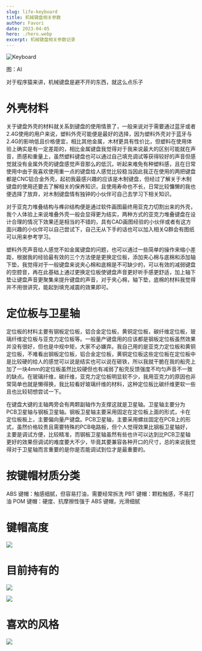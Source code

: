 ```yaml
---
slug: life-keyboard
title: 机械键盘相关参数
author: Favori
date: 2023-04-05
hero: ./hero.webp
excerpt: 机械键盘相关参数记录
---
```


![Keyboard](./hero.webp)


<div className={'img-desc'}>图：AI</div>

对于程序猿来讲，机械键盘是避不开的东西，就这么点乐子

# 外壳材料

关于键盘外壳的材料就关系到键盘的使用情景了，一般来说对于需要通过蓝牙或者2.4G使用的用户来说，塑料外壳可能便是最好的选择，因为塑料外壳对于蓝牙与2.4G的影响低且价格便宜，相比其他金属，木材更具有性价比，但塑料在使用体验上确实是有一定差距的，相比金属键盘我觉得对于我来说最大的区别可能就在声音，质感和重量上，虽然塑料键盘也可以通过自己填充调试等获得较好的声音但感觉就没有金属外壳的键盘感觉声音那么的低沉，听起来难免有种塑料感，且在日常使用中由于我喜欢使用重一点的键盘给人感觉比较稳当因此我正在使用的两把键盘都是CNC铝合金外壳，起初我最感兴趣的应该是木制键盘，但经过了解关于木制键盘的使用还要去了解相关的保养知识，且使用寿命也不长，日常比较慵懒的我也便选择了放弃，对木制键盘情有独钟的小伙伴可自己去学习下相关知识。

对于亚克力堆叠结构与榫卯结构便是通过软件画图最终用亚克力切割出来的外壳，我个人体验上来说堆叠外壳一般会显得更为结实，两种方式的亚克力堆叠键盘在设计合理的情况下效果还是相当的不错的，具有CAD画图经验的小伙伴或者有这方面兴趣的小伙伴可以自己尝试下，自己无从下手的话也可以加入相关Q群会有图纸可以用来参考学习。

塑料外壳声音给人感觉不如金属键盘的问题，也可以通过一些简单的操作来缩小差距，根据我的经验最有效的三个方法便是更换定位板，添加夹心棉与底棉和添加轴下垫，我觉得对于一般键盘来说夹心棉和底棉是不可缺少的，可以有效的减弱键盘的空腔音，再在此基础上通过更换定位板使键盘声音更好听手感更舒适，加上轴下垫让键盘声音更聚集来提升键盘的声音，对于夹心棉，轴下垫，底棉的材料我觉得并不用很讲究，能起到填充减震的效果即可。

# 定位板与卫星轴

定位板的材料主要有钢板定位板，铝合金定位板，黄铜定位板，碳纤维定位板，玻璃纤维定位板与亚克力定位板等。一般量产键盘用的应该都是钢板定位板虽然效果并没有很好，但也是中规中矩，大家不必嫌弃。我自己用的是亚克力定位板和黄铜定位板，不难看出钢板定位板，铝合金定位板，黄铜定位板这些定位板在定位板中是比较硬的给人的感觉可以说是结实也可以说在砸铁，所以我就干脆在我的船壳上加了一块4mm的定位板虽然比较硬但也有减弱了船壳反馈强度不均匀声音不一致的缺点。在玻璃纤维，碳纤维，亚克力定位板明显软不少，我用亚克力的原因也非常简单也就是懒得换，我比较看好玻璃纤维的材料，这种定位板比碳纤维更软一些且也比较韧想尝试一下。

在键盘大键的主轴两旁会有两颗副轴作为支撑这就是卫星轴。卫星轴主要分为PCB卫星轴与钢板卫星轴。钢板卫星轴主要采用固定在定位板上面的形式，卡在定位板板上，主要偏向量产键盘。PCB卫星轴，主要采用螺丝固定在PCB上的形式，虽然价格较贵且需要特殊的PCB电路板，但个人觉得效果比钢板卫星轴好，主要是调试方便，比较精准，而钢板卫星轴虽然有些也许可以达到比PCB卫星轴更好的效果但调试的难度要大不少，毕竟其要兼容各种开口的尺寸，总的来说我觉得对于卫星轴而言重要的是你是否能调试到位才是最重要的。 

# 按键帽材质分类
ABS 键帽：触感细腻，但容易打油，需要经常拆洗
PBT 键帽：颗粒触感，不易打油
POM 键帽：硬度、抗摩擦性强于 ABS 键帽，光滑细腻

# 键帽高度

![](https://github.com/yuanguandong/resources/blob/master/favori/keyboard1.png?raw=true)
  

# 目前持有的

![](https://github.com/yuanguandong/resources/blob/master/favori/keyboard.png?raw=true)



![](https://github.com/yuanguandong/resources/blob/master/favori/keyboard2.png?raw=true)

# 喜欢的风格
![](https://github.com/yuanguandong/resources/blob/master/favori/keyboard3.png?raw=true)
